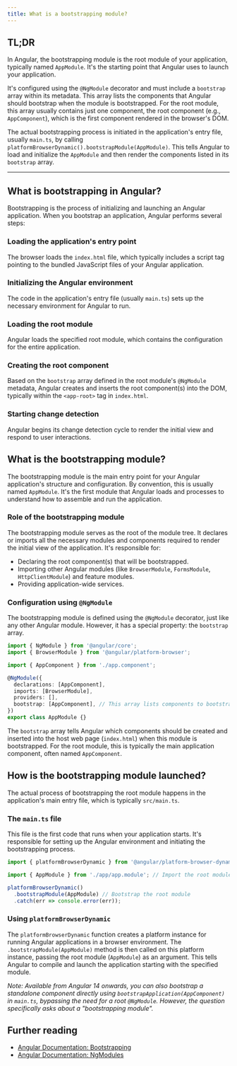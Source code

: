 ```yaml
---
title: What is a bootstrapping module?
---
```


## TL;DR

In Angular, the bootstrapping module is the root module of your application, typically named `AppModule`. It's the starting point that Angular uses to launch your application.

It's configured using the `@NgModule` decorator and must include a `bootstrap` array within its metadata. This array lists the components that Angular should bootstrap when the module is bootstrapped. For the root module, this array usually contains just one component, the root component (e.g., `AppComponent`), which is the first component rendered in the browser's DOM.

The actual bootstrapping process is initiated in the application's entry file, usually `main.ts`, by calling `platformBrowserDynamic().bootstrapModule(AppModule)`. This tells Angular to load and initialize the `AppModule` and then render the components listed in its `bootstrap` array.

---

## What is bootstrapping in Angular?

Bootstrapping is the process of initializing and launching an Angular application. When you bootstrap an application, Angular performs several steps:

### Loading the application's entry point

The browser loads the `index.html` file, which typically includes a script tag pointing to the bundled JavaScript files of your Angular application.

### Initializing the Angular environment

The code in the application's entry file (usually `main.ts`) sets up the necessary environment for Angular to run.

### Loading the root module

Angular loads the specified root module, which contains the configuration for the entire application.

### Creating the root component

Based on the `bootstrap` array defined in the root module's `@NgModule` metadata, Angular creates and inserts the root component(s) into the DOM, typically within the `<app-root>` tag in `index.html`.

### Starting change detection

Angular begins its change detection cycle to render the initial view and respond to user interactions.

## What is the bootstrapping module?

The bootstrapping module is the main entry point for your Angular application's structure and configuration. By convention, this is usually named `AppModule`. It's the first module that Angular loads and processes to understand how to assemble and run the application.

### Role of the bootstrapping module

The bootstrapping module serves as the root of the module tree. It declares or imports all the necessary modules and components required to render the initial view of the application. It's responsible for:

- Declaring the root component(s) that will be bootstrapped.
- Importing other Angular modules (like `BrowserModule`, `FormsModule`, `HttpClientModule`) and feature modules.
- Providing application-wide services.

### Configuration using `@NgModule`

The bootstrapping module is defined using the `@NgModule` decorator, just like any other Angular module. However, it has a special property: the `bootstrap` array.

```typescript
import { NgModule } from '@angular/core';
import { BrowserModule } from '@angular/platform-browser';

import { AppComponent } from './app.component';

@NgModule({
  declarations: [AppComponent],
  imports: [BrowserModule],
  providers: [],
  bootstrap: [AppComponent], // This array lists components to bootstrap
})
export class AppModule {}
```

The `bootstrap` array tells Angular which components should be created and inserted into the host web page (`index.html`) when this module is bootstrapped. For the root module, this is typically the main application component, often named `AppComponent`.

## How is the bootstrapping module launched?

The actual process of bootstrapping the root module happens in the application's main entry file, which is typically `src/main.ts`.

### The `main.ts` file

This file is the first code that runs when your application starts. It's responsible for setting up the Angular environment and initiating the bootstrapping process.

```typescript
import { platformBrowserDynamic } from '@angular/platform-browser-dynamic';

import { AppModule } from './app/app.module'; // Import the root module

platformBrowserDynamic()
  .bootstrapModule(AppModule) // Bootstrap the root module
  .catch(err => console.error(err));
```

### Using `platformBrowserDynamic`

The `platformBrowserDynamic` function creates a platform instance for running Angular applications in a browser environment. The `.bootstrapModule(AppModule)` method is then called on this platform instance, passing the root module (`AppModule`) as an argument. This tells Angular to compile and launch the application starting with the specified module.

_Note: Available from Angular 14 onwards, you can also bootstrap a standalone component directly using `bootstrapApplication(AppComponent)` in `main.ts`, bypassing the need for a root `@NgModule`. However, the question specifically asks about a "bootstrapping module"._

## Further reading

- [Angular Documentation: Bootstrapping](https://angular.dev/api/platform-browser/bootstrapApplication)
- [Angular Documentation: NgModules](https://angular.dev/guide/ngmodules)
